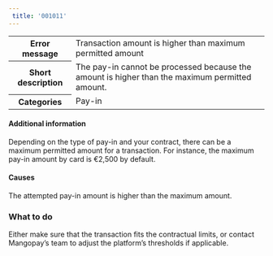 ```yaml
---  
 title: '001011'  
---  
```

  
<table>
    <tbody>
        <tr>
            <th><strong>Error message</strong></th>
            <td>Transaction amount is higher than maximum permitted amount</td>
        </tr>
        <tr>
            <th><strong>Short description</strong></th>
            <td>The pay-in cannot be processed because the amount is higher than the maximum permitted amount.</td>
        </tr>
        <tr>
            <th><strong>Categories</strong></th>
            <td>  
<div class="label">Pay-in</div>
</td>
        </tr>
    </tbody>
</table>  

#### Additional information  

Depending on the type of pay-in and your contract, there can be a maximum permitted amount for a transaction. For instance, the maximum pay-in amount by card is €2,500 by default.  

#### Causes  

The attempted pay-in amount is higher than the maximum amount.  

### What to do  

Either make sure that the transaction fits the contractual limits, or contact Mangopay’s team to adjust the platform’s thresholds if applicable.